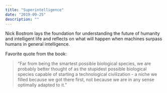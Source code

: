 ```yaml
---
title: "Superintelligence"
date: "2019-09-25"
description: ""
---
```


Nick Bostrom lays the foundation for understanding the future of humanity and intelligent life and reflects on what will happen when machines surpass humans in general intelligence.

Favorite quote from the book:

> “Far from being the smartest possible biological species, we are probably better thought of as the stupidest possible biological species capable of starting a technological civilization - a niche we filled because we got there first, not because we are in any sense optimally adapted to it.”
